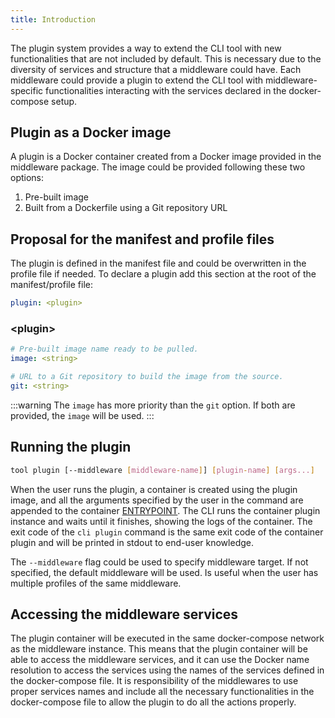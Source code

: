 ```yaml
---
title: Introduction
---
```


The plugin system provides a way to extend the CLI tool with new functionalities that are not included by default. This is necessary due to the diversity of services and structure that a middleware could have. Each middleware could provide a plugin to extend the CLI tool with middleware-specific functionalities interacting with the services declared in the docker-compose setup.

## Plugin as a Docker image

A plugin is a Docker container created from a Docker image provided in the middleware package. The image could be provided following these two options:

1. Pre-built image
2. Built from a Dockerfile using a Git repository URL

## Proposal for the manifest and profile files

The plugin is defined in the manifest file and could be overwritten in the profile file if needed. To declare a plugin add this section at the root of the manifest/profile file:

```yaml
plugin: <plugin>
```

### <plugin\>

```yaml
# Pre-built image name ready to be pulled.
image: <string>

# URL to a Git repository to build the image from the source.
git: <string>
```

:::warning
The `image` has more priority than the `git` option. If both are provided, the `image` will be used.
:::

## Running the plugin

```bash
tool plugin [--middleware [middleware-name]] [plugin-name] [args...]
```

<NotCLIDisclaimer/>

When the user runs the plugin, a container is created using the plugin image, and all the arguments specified by the user in the command are appended to the container [ENTRYPOINT](https://docs.docker.com/engine/reference/builder/#entrypoint). The CLI runs the container plugin instance and waits until it finishes, showing the logs of the container. The exit code of the `cli plugin` command is the same exit code of the container plugin and will be printed in stdout to end-user knowledge.

The `--middleware` flag could be used to specify middleware target. If not specified, the default middleware will be used. Is useful when the user has multiple profiles of the same middleware.

## Accessing the middleware services

The plugin container will be executed in the same docker-compose network as the middleware instance. This means that the plugin container will be able to access the middleware services, and it can use the Docker name resolution to access the services using the names of the services defined in the docker-compose file. It is responsibility of the middlewares to use proper services names and include all the necessary functionalities in the docker-compose file to allow the plugin to do all the actions properly.
